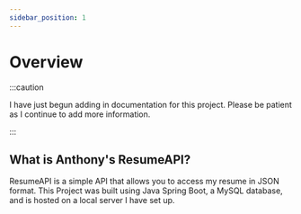 ```yaml
---
sidebar_position: 1
---
```


# Overview

:::caution

I have just begun adding in documentation for this project. Please be patient as I continue to add more information.

:::


## What is Anthony's ResumeAPI?
ResumeAPI is a simple API that allows you to access my resume in JSON format. This Project was built using Java Spring Boot, a MySQL database, and is hosted on a local server I have set up.


